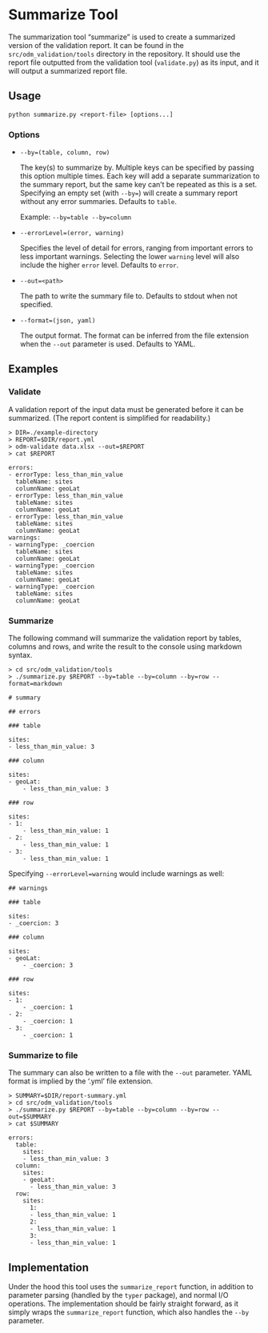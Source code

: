 # Summarize Tool

The summarization tool "summarize" is used to create a summarized version of
the validation report. It can be found in the `src/odm_validation/tools`
directory in the repository. It should use the report file outputted from the
validation tool (`validate.py`) as its input, and it will output a
summarized report file.

## Usage

`python summarize.py <report-file> [options...]`

### Options

- `--by=(table, column, row)`

  The key(s) to summarize by. Multiple keys can be specified by passing this
  option multiple times. Each key will add a separate summarization to the
  summary report, but the same key can't be repeated as this is a set.
  Specifying an empty set (with `--by=`) will create a summary report without
  any error summaries. Defaults to `table`.

  Example: `--by=table --by=column`

- `--errorLevel=(error, warning)`

  Specifies the level of detail for errors, ranging from important errors to
  less important warnings. Selecting the lower `warning` level will also
  include the higher `error` level. Defaults to `error`.

- `--out=<path>`

  The path to write the summary file to. Defaults to stdout when not specified.

- `--format=(json, yaml)`

  The output format. The format can be inferred from the file extension when
  the `--out` parameter is used. Defaults to YAML.

## Examples

### Validate

A validation report of the input data must be generated before it can be
summarized. (The report content is simplified for readability.)

```shell
> DIR=./example-directory
> REPORT=$DIR/report.yml
> odm-validate data.xlsx --out=$REPORT
> cat $REPORT

errors:
- errorType: less_than_min_value
  tableName: sites
  columnName: geoLat
- errorType: less_than_min_value
  tableName: sites
  columnName: geoLat
- errorType: less_than_min_value
  tableName: sites
  columnName: geoLat
warnings:
- warningType: _coercion
  tableName: sites
  columnName: geoLat
- warningType: _coercion
  tableName: sites
  columnName: geoLat
- warningType: _coercion
  tableName: sites
  columnName: geoLat
```

### Summarize

The following command will summarize the validation report by tables, columns
and rows, and write the result to the console using markdown syntax.

```shell
> cd src/odm_validation/tools
> ./summarize.py $REPORT --by=table --by=column --by=row --format=markdown

# summary

## errors

### table

sites:
- less_than_min_value: 3

### column

sites:
- geoLat:
    - less_than_min_value: 3

### row

sites:
- 1:
    - less_than_min_value: 1
- 2:
    - less_than_min_value: 1
- 3:
    - less_than_min_value: 1

```

Specifying `--errorLevel=warning` would include warnings as well:

```shell
## warnings

### table

sites:
- _coercion: 3

### column

sites:
- geoLat:
    - _coercion: 3

### row

sites:
- 1:
    - _coercion: 1
- 2:
    - _coercion: 1
- 3:
    - _coercion: 1
```

### Summarize to file

The summary can also be written to a file with the `--out` parameter. YAML
format is implied by the '.yml' file extension.

```shell
> SUMMARY=$DIR/report-summary.yml
> cd src/odm_validation/tools
> ./summarize.py $REPORT --by=table --by=column --by=row --out=$SUMMARY
> cat $SUMMARY

errors:
  table:
    sites:
    - less_than_min_value: 3
  column:
    sites:
    - geoLat:
      - less_than_min_value: 3
  row:
    sites:
      1:
      - less_than_min_value: 1
      2:
      - less_than_min_value: 1
      3:
      - less_than_min_value: 1
```

## Implementation

Under the hood this tool uses the `summarize_report` function, in addition to
parameter parsing (handled by the `typer` package), and normal I/O operations.
The implementation should be fairly straight forward, as it simply wraps the
`summarize_report` function, which also handles the `--by` parameter.

